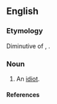 ==English==

===Etymology===
Diminutive of {{term|ralphie}}, {{term|rafie}}.

===Noun===
{{en-noun}}

# {{Hartlepool}} An [[idiot]].

====References====
{{R:Northeast Dialect 2005|notcat=1}}